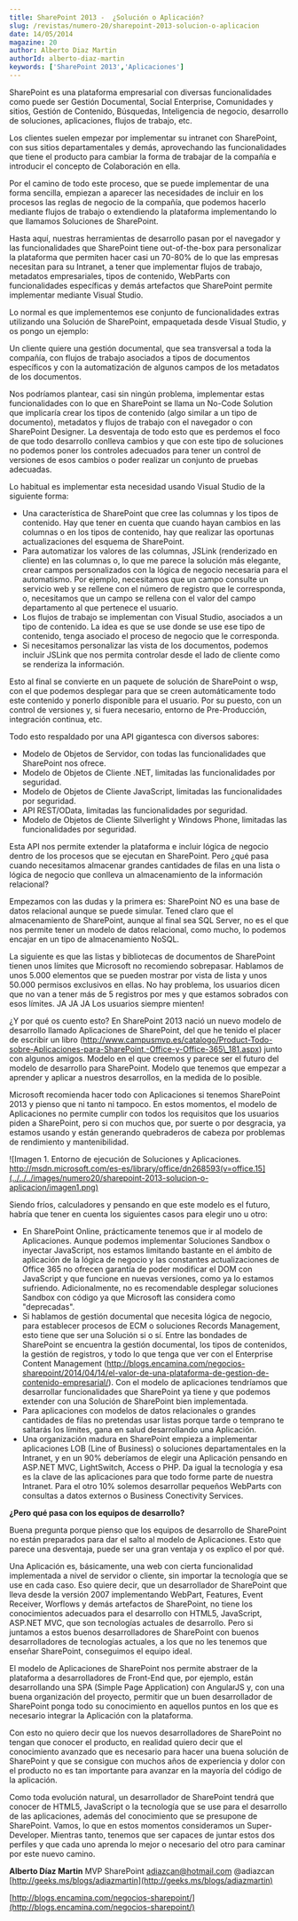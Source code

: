 ```yaml
---
title: SharePoint 2013 -  ¿Solución o Aplicación?
slug: /revistas/numero-20/sharepoint-2013-solucion-o-aplicacion
date: 14/05/2014
magazine: 20
author: Alberto Diaz Martin
authorId: alberto-diaz-martin
keywords: ['SharePoint 2013','Aplicaciones']
---
```






​SharePoint es una plataforma empresarial con diversas funcionalidades como puede ser Gestión Documental, Social Enterprise, Comunidades y sitios, Gestión de Contenido, Búsquedas, Inteligencia de negocio, desarrollo de soluciones, aplicaciones, flujos de trabajo, etc.

Los clientes suelen empezar por implementar su intranet con SharePoint, con sus sitios departamentales y demás, aprovechando las funcionalidades que tiene el producto para cambiar la forma de trabajar de la compañía e introducir el concepto de Colaboración en ella.

Por el camino de todo este proceso, que se puede implementar de una forma sencilla, empiezan a aparecer las necesidades de incluir en los procesos las reglas de negocio de la compañía, que podemos hacerlo mediante flujos de trabajo o extendiendo la plataforma implementando lo que llamamos Soluciones de SharePoint.

Hasta aquí, nuestras herramientas de desarrollo pasan por el navegador y las funcionalidades que SharePoint tiene out-of-the-box para personalizar la plataforma que permiten hacer casi un 70-80% de lo que las empresas necesitan para su Intranet, a tener que implementar flujos de trabajo, metadatos empresariales, tipos de contenido, WebParts con funcionalidades específicas y demás artefactos que SharePoint permite implementar mediante Visual Studio.

Lo normal es que implementemos ese conjunto de funcionalidades extras utilizando una Solución de SharePoint, empaquetada desde Visual Studio, y os pongo un ejemplo:

Un cliente quiere una gestión documental, que sea transversal a toda la compañía, con flujos de trabajo asociados a tipos de documentos específicos y con la automatización de algunos campos de los metadatos de los documentos.

Nos podríamos plantear, casi sin ningún problema, implementar estas funcionalidades con lo que en SharePoint se llama un No-Code Solution que implicaría crear los tipos de contenido (algo similar a un tipo de documento), metadatos y flujos de trabajo con el navegador o con SharePoint Designer. La desventaja de todo esto que es perdemos el foco de que todo desarrollo conlleva cambios y que con este tipo de soluciones no podemos poner los controles adecuados para tener un control de versiones de esos cambios o poder realizar un conjunto de pruebas adecuadas.

Lo habitual es implementar esta necesidad usando Visual Studio de la siguiente forma:

- Una característica de SharePoint que cree las columnas y los tipos de contenido. Hay que tener en cuenta que cuando hayan cambios en las columnas o en los tipos de contenido, hay que realizar las oportunas actualizaciones del esquema de SharePoint.
- Para automatizar los valores de las columnas, JSLink (renderizado en cliente) en las columnas o, lo que me parece la solución más elegante, crear campos personalizados con la lógica de negocio necesaria para el automatismo. Por ejemplo, necesitamos que un campo consulte un servicio web y se rellene con el número de registro que le corresponda, o, necesitamos que un campo se rellena con el valor del campo departamento al que pertenece el usuario.
- Los flujos de trabajo se implementan con Visual Studio, asociados a un tipo de contenido. La idea es que se use donde se use ese tipo de contenido, tenga asociado el proceso de negocio que le corresponda.
- Si necesitamos personalizar las vista de los documentos, podemos incluir JSLink que nos permita controlar desde el lado de cliente como se renderiza la información.


Esto al final se convierte en un paquete de solución de SharePoint o wsp, con el que podemos desplegar para que se creen automáticamente todo este contenido y ponerlo disponible para el usuario. Por su puesto, con un control de versiones y, si fuera necesario, entorno de Pre-Producción, integración continua, etc.

Todo esto respaldado por una API gigantesca con diversos sabores:

- Modelo de Objetos de Servidor, con todas las funcionalidades que SharePoint nos ofrece.
- Modelo de Objetos de Cliente .NET, limitadas las funcionalidades por seguridad.
- Modelo de Objetos de Cliente JavaScript, limitadas las funcionalidades por seguridad.
- API REST/OData, limitadas las funcionalidades por seguridad.
- Modelo de Objetos de Cliente Silverlight y Windows Phone, limitadas las funcionalidades por seguridad.


Esta API nos permite extender la plataforma e incluir lógica de negocio dentro de los procesos que se ejecutan en SharePoint. Pero ¿qué pasa cuando necesitamos almacenar grandes cantidades de filas en una lista o lógica de negocio que conlleva un almacenamiento de la información relacional?

Empezamos con las dudas y la primera es: SharePoint NO es una base de datos relacional aunque se puede simular. Tened claro que el almacenamiento de SharePoint, aunque al final sea SQL Server, no es el que nos permite tener un modelo de datos relacional, como mucho, lo podemos encajar en un tipo de almacenamiento NoSQL.

La siguiente es que las listas y bibliotecas de documentos de SharePoint tienen unos límites que Microsoft no recomiendo sobrepasar. Hablamos de unos 5.000 elementos que se pueden mostrar por vista de lista y unos 50.000 permisos exclusivos en ellas. No hay problema, los usuarios dicen que no van a tener más de 5 registros por mes y que estamos sobrados con esos límites. JA JA JA Los usuarios siempre mienten!

¿Y por qué os cuento esto? En SharePoint 2013 nació un nuevo modelo de desarrollo llamado Aplicaciones de SharePoint, del que he tenido el placer de escribir un libro (http://www.campusmvp.es/catalogo/Product-Todo-sobre-Aplicaciones-para-SharePoint,-Office-y-Office-365\_181.aspx) junto con algunos amigos. Modelo en el que creemos y parece ser el futuro del modelo de desarrollo para SharePoint. Modelo que tenemos que empezar a aprender y aplicar a nuestros desarrollos, en la medida de lo posible.

Microsoft recomienda hacer todo con Aplicaciones si tenemos SharePoint 2013 y pienso que ni tanto ni tampoco. En estos momentos, el modelo de Aplicaciones no permite cumplir con todos los requisitos que los usuarios piden a SharePoint, pero si con muchos que, por suerte o por desgracia, ya estamos usando y están generando quebraderos de cabeza por problemas de rendimiento y mantenibilidad.

![Imagen 1. Entorno de ejecución de Soluciones y Aplicaciones. http://msdn.microsoft.com/es-es/library/office/dn268593(v=office.15](../../../images/numero20/sharepoint-2013-solucion-o-aplicacion/imagen1.png)

Siendo fríos, calculadores y pensando en que este modelo es el futuro, habría que tener en cuenta los siguientes casos para elegir uno u otro:

- En SharePoint Online, prácticamente tenemos que ir al modelo de Aplicaciones. Aunque podemos implementar Soluciones Sandbox o inyectar JavaScript, nos estamos limitando bastante en el ámbito de aplicación de la lógica de negocio y las constantes actualizaciones de Office 365 no ofrecen garantía de poder modificar el DOM con JavaScript y que funcione en nuevas versiones, como ya lo estamos sufriendo. Adicionalmente, no es recomendable desplegar soluciones Sandbox con código ya que Microsoft las considera como "deprecadas".
- Si hablamos de gestión documental que necesita lógica de negocio, para establecer procesos de ECM o soluciones Records Management, esto tiene que ser una Solución si o sí. Entre las bondades de SharePoint se encuentra la gestión documental, los tipos de contenidos, la gestión de registros, y todo lo que tenga que ver con el Enterprise Content Management (http://blogs.encamina.com/negocios-sharepoint/2014/04/14/el-valor-de-una-plataforma-de-gestion-de-contenido-empresarial/). Con el modelo de aplicaciones tendríamos que desarrollar funcionalidades que SharePoint ya tiene y que podemos extender con una Solución de SharePoint bien implementada.
- Para aplicaciones con modelos de datos relacionales o grandes cantidades de filas no pretendas usar listas porque tarde o temprano te saltarás los límites, gana en salud desarrollando una Aplicación.
- Una organización madura en SharePoint empieza a implementar aplicaciones LOB (Line of Business) o soluciones departamentales en la Intranet, y en un 90% deberíamos de elegir una Aplicación pensando en ASP.NET MVC, LightSwitch, Access o PHP. Da igual la tecnología y esa es la clave de las aplicaciones para que todo forme parte de nuestra Intranet. Para el otro 10% solemos desarrollar pequeños WebParts con consultas a datos externos o Business Conectivity Services.


**¿Pero qué pasa con los equipos de desarrollo?**

Buena pregunta porque pienso que los equipos de desarrollo de SharePoint no están preparados para dar el salto al modelo de Aplicaciones. Esto que parece una desventaja, puede ser una gran ventaja y os explico el por qué.

Una Aplicación es, básicamente, una web con cierta funcionalidad implementada a nivel de servidor o cliente, sin importar la tecnología que se use en cada caso. Eso quiere decir, que un desarrollador de SharePoint que lleva desde la versión 2007 implementando WebPart, Features, Event Receiver, Worflows y demás artefactos de SharePoint, no tiene los conocimientos adecuados para el desarrollo con HTML5, JavaScript, ASP.NET MVC, que son tecnologías actuales de desarrollo. Pero si juntamos a estos buenos desarrolladores de SharePoint con buenos desarrolladores de tecnologías actuales, a los que no les tenemos que enseñar SharePoint, conseguimos el equipo ideal.

El modelo de Aplicaciones de SharePoint nos permite abstraer de la plataforma a desarrolladores de Front-End que, por ejemplo, están desarrollando una SPA (Simple Page Application) con AngularJS y, con una buena organización del proyecto, permitir que un buen desarrollador de SharePoint ponga todo su conocimiento en aquellos puntos en los que es necesario integrar la Aplicación con la plataforma.

Con esto no quiero decir que los nuevos desarrolladores de SharePoint no tengan que conocer el producto, en realidad quiero decir que el conocimiento avanzado que es necesario para hacer una buena solución de SharePoint y que se consigue con muchos años de experiencia y dolor con el producto no es tan importante para avanzar en la mayoría del código de la aplicación.

Como toda evolución natural, un desarrollador de SharePoint tendrá que conocer de HTML5, JavaScript o la tecnología que se use para el desarrollo de las aplicaciones, además del conocimiento que se presupone de SharePoint. Vamos, lo que en estos momentos consideramos un Super-Developer. Mientras tanto, tenemos que ser capaces de juntar estos dos perfiles y que cada uno aprenda lo mejor o necesario del otro para caminar por este nuevo camino.



**Alberto Díaz Martin**
 MVP SharePoint
 [adiazcan@hotmail.com](mailto:adiazcan@hotmail.com) 
 @adiazcan
 [http://geeks.ms/blogs/adiazmartin](http://geeks.ms/blogs/adiazmartin)

[http://blogs.encamina.com/negocios-sharepoint/](http://blogs.encamina.com/negocios-sharepoint/)

 
 

